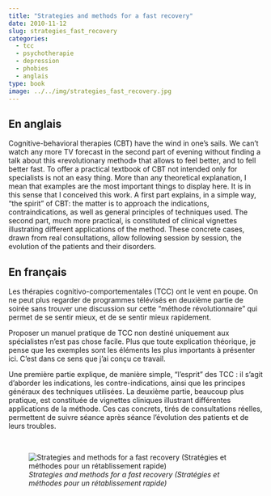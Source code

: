 ```yaml
---
title: "Strategies and methods for a fast recovery"
date: 2010-11-12
slug: strategies_fast_recovery
categories:
  - tcc
  - psychotherapie
  - depression
  - phobies
  - anglais
type: book
image: ../../img/strategies_fast_recovery.jpg
---
```


## En anglais

Cognitive-behavioral therapies (CBT) have the wind in one's sails.
We can't watch any more TV forecast in the second part of evening without finding a talk about this «revolutionary method» that allows to feel better, and to fell better fast.
To offer a practical textbook of CBT not intended only for specialists is not an easy thing.
More than any theoretical explanation, I mean that examples are the most important things to display here.
It is in this sense that I conceived this work.
A first part explains, in a simple way, "the spirit" of CBT: the matter is to approach the indications, contraindications, as well as general principles of techniques used.
The second part, much more practical, is constituted of clinical vignettes illustrating different applications of the method.
These concrete cases, drawn from real consultations, allow following session by session, the evolution of the patients and their disorders.

## En français

Les thérapies cognitivo-comportementales (TCC) ont le vent en poupe.
On ne peut plus regarder de programmes télévisés en deuxième partie de soirée sans trouver une discussion sur cette "méthode révolutionnaire" qui permet de se sentir mieux, et de se sentir mieux rapidement.

Proposer un manuel pratique de TCC non destiné uniquement aux spécialistes n'est pas chose facile.
Plus que toute explication théorique, je pense que les exemples sont les éléments les plus importants à présenter ici. 
C'est dans ce sens que j'ai conçu ce travail.

Une première partie explique, de manière simple, "l'esprit" des TCC : il s'agit d'aborder les indications, les contre-indications, ainsi que les principes généraux des techniques utilisées.
La deuxième partie, beaucoup plus pratique, est constituée de vignettes cliniques illustrant différentes applications de la méthode.
Ces cas concrets, tirés de consultations réelles, permettent de suivre séance après séance l'évolution des patients et de leurs troubles.

<br>

![_Strategies and methods for a fast recovery (Stratégies et méthodes pour un rétablissement rapide)_](../../img/strategies_fast_recovery.jpg)
